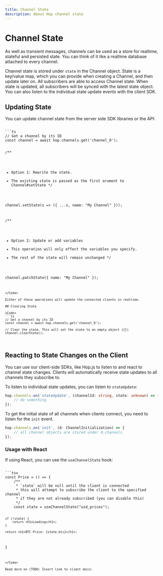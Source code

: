 ```yaml
---
title: Channel State
description: About Hop channel state
---
```



# Channel State

As well as transient messages, channels can be used as a store for realtime, stateful and persisted state. You can think of it like a realtime database attached to every channel.

Channel state is stored under `state` in the Channel object. State is a key/value map, which you can provide when creating a Channel, and then update later on. All subscribers are able to access Channel state. When state is updated, all subscribers will be synced with the latest state object. You can also listen to the individual state update events with the client SDK.

## Updating State

You can update channel state from the server side SDK libraries or the API:

<Code>
```ts
// Get a channel by its ID
const channel = await hop.channels.get('channel_0');

/**
 * Option 1: Rewrite the state.
 * The existing state is passed as the first arument to Channel#setState
 */

channel.setState(s => ({ ...s, name: "My Channel" }));

/**
 * Option 2: Update or add variables
 * This operation will only effect the variables you specify.
 * The rest of the state will remain unchanged
 */

channel.patchState({ name: "My Channel" });
```
</Code>

Either of these operations will update the connected clients in realtime.

## Clearing State

<Code>
```ts
// Get a channel by its ID
const channel = await hop.channels.get('channel_0');

// Clear the state. This will set the state to an empty object ({})
channel.clearState();
```
</Code>


## Reacting to State Changes on the Client

You can use our client-side SDKs, like Hop.js to listen to and react to channel state changes. Clients will automatically receive state updates to all channels they subscribe to.

To listen to individual state updates, you can listen to `stateUpdate`:
```ts
hop.channels.on('stateUpdate', (channelId: string, state: unknown) => {
	// do something
});
```

To get the initial state of all channels when clients connect, you need to listen for the `init` event.

```ts
hop.channels.on('init', (d: ChannelInitialization) => {
	// all channel objects are stored under d.channels
});
```

### Usage with React
If using React, you can use the `useChannelState` hook:

<Code>
```tsx
const Price = () => {
	/**
	 * `state` will be null until the client is connected
	 * this will attempt to subscribe the client to the specified channel
	 * if they are not already subscribed (you can disable this)
	 */
	const state = useChannelState("usd_prices");

	if (!state) {
		return <h1>Loading</h1>;
	}

	return <h1>BTC Price: {state.btc}</h1>;
}
```
</Code>

Read more on (TODO: Insert link to client docs)
